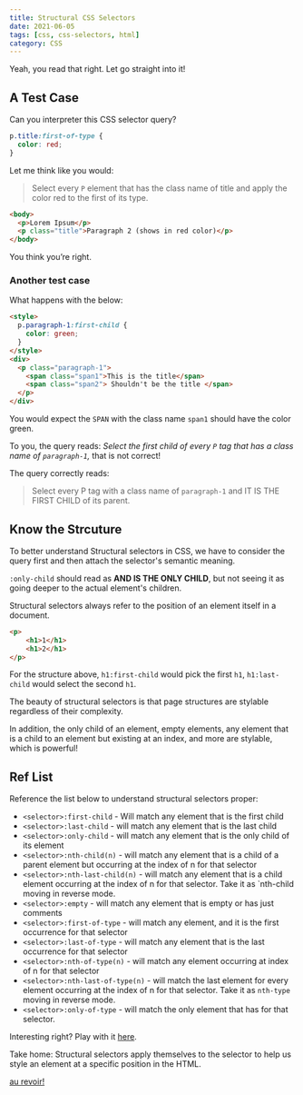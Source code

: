 ```yaml
---
title: Structural CSS Selectors
date: 2021-06-05
tags: [css, css-selectors, html]
category: CSS
---
```


Yeah, you read that right. Let go straight into it!

## A Test Case

Can you interpreter this CSS selector query?

```css
p.title:first-of-type {
  color: red;
}
```

Let me think like you would:

> Select every `P` element that has the class name of title and apply the color red to the first of its type.

```html
<body>
  <p>Lorem Ipsum</p>
  <p class="title">Paragraph 2 (shows in red color)</p>
</body>
```

You think you’re right.

### Another test case

What happens with the below:

```html
<style>
  p.paragraph-1:first-child {
    color: green;
  }
</style>
<div>
  <p class="paragraph-1">
    <span class="span1">This is the title</span>
    <span class="span2"> Shouldn't be the title </span>
  </p>
</div>
```

You would expect the `SPAN` with the class name `span1` should have the color green.

To you, the query reads: _Select the first child of every `P` tag that has a class name of `paragraph-1`,_ that is not correct!

The query correctly reads:

> Select every P tag with a class name of `paragraph-1` and IT IS THE FIRST CHILD of its parent.

## Know the Strcuture

To better understand Structural selectors in CSS, we have to consider the query first and then attach the selector's semantic meaning.

`:only-child` should read as **AND IS THE ONLY CHILD**, but not seeing it as going deeper to the actual element's children.

Structural selectors always refer to the position of an element itself in a document.

```html
<p>
    <h1>1</h1>
    <h1>2</h1>
</p>
```

For the structure above, `h1:first-child` would pick the first `h1`, `h1:last-child` would select the second `h1`.

The beauty of structural selectors is that page structures are stylable regardless of their complexity.

In addition, the only child of an element, empty elements, any element that is a child to an element but existing at an index, and more are stylable, which is powerful!

## Ref List

Reference the list below to understand structural selectors proper:

- `<selector>:first-child` - Will match any element that is the first child
- `<selector>:last-child` - will match any element that is the last child
- `<selector>:only-child` - will match any element that is the only child of its element
- `<selector>:nth-child(n)` - will match any element that is a child of a parent element but occurring at the index of n for that selector
- `<selector>:nth-last-child(n)` - will match any element that is a child element occurring at the index of n for that selector. Take it as `nth-child moving in reverse mode.
- `<selector>:empty` - will match any element that is empty or has just comments
- `<selector>:first-of-type` - will match any element, and it is the first occurrence for that selector
- `<selector>:last-of-type` - will match any element that is the last occurrence for that selector
- `<selector>:nth-of-type(n)` - will match any element occurring at index of n for that selector
- `<selector>:nth-last-of-type(n)` - will match the last element for every element occurring at the index of n for that selector. Take it as `nth-type` moving in reverse mode.
- `<selector>:only-of-type` - will match the only element that has for that selector.

Interesting right? Play with it [here](https://codepen.io/ihaleem/pen/BaWxRwE).

Take home: Structural selectors apply themselves to the selector to help us style an element at a specific position in the HTML.

[au revoir!](https://translate.google.com/?sl=auto&tl=en&text=au%20revoir&op=translate)
